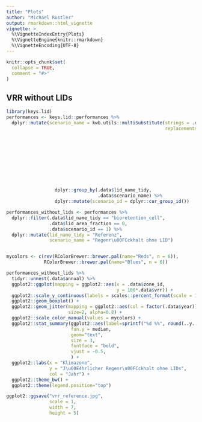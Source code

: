 ```yaml
---
title: "Plots"
author: "Michael Rustler"
output: rmarkdown::html_vignette
vignette: >
  %\VignetteIndexEntry{Plots}
  %\VignetteEngine{knitr::rmarkdown}
  %\VignetteEncoding{UTF-8}
---
```


```r
knitr::opts_chunk$set(
  collapse = TRUE,
  comment = "#>"
)
```



## VRR without LIDs

```r
library(keys.lid)
performances <- keys.lid::performances %>%
  dplyr::mutate(scenario_name = kwb.utils::multiSubstitute(strings = .data$scenario_name,
                                                           replacements = list("through-trench" = "mulde_rigole",
                                                                               "through" = "mulde",
                                                                               "with-berm" = "mit-berme",
                                                                               "no-berm" = "ohne-berme",
                                                                               "no-drainmat" = "keine-drainagematte",
                                                                               "with-drainmat" = "mit-drainagematte",
                                                                               "no-drainage" = "keine-drainage",
                                                                               "with-drainage" = "mit-drainage",
                                                                               "per.hour" = "pro.Stunde",
                                                                               "extensive" = "extensiv",
                                                                               "intensive" = "intensiv"))) %>%
                  dplyr::group_by(.data$lid_name_tidy,
                                  .data$scenario_name) %>%
                  dplyr::mutate(scenario_id = dplyr::cur_group_id())

performances_without_lids <- performances %>%
  dplyr::filter(.data$lid_name_tidy == "bioretention_cell",
                .data$lid_area_fraction == 0,
                .data$scenario_id == 1) %>%
  dplyr::mutate(lid_name_tidy = "Referenz",
                scenario_name = "Regenr\u00FCckhalt ohne LID")


mycolors <- c(rev(RColorBrewer::brewer.pal(name="Reds", n = 6)),
              RColorBrewer::brewer.pal(name="Blues", n = 6))

performances_without_lids %>%
  tidyr::unnest(.data$annual) %>%
  ggplot2::ggplot(mapping = ggplot2::aes(x = .data$zone_id,
                                         y = 100*.data$vrr)) +
  ggplot2::scale_y_continuous(labels = scales::percent_format(scale = 1)) +
  ggplot2::geom_boxplot() +
  ggplot2::geom_jitter(mapping = ggplot2::aes(col = factor(.data$year)),
                       size=2, alpha=0.8) +
  ggplot2::scale_color_manual(values = mycolors) +
  ggplot2::stat_summary(ggplot2::aes(label=sprintf("%d %%", round(..y..,0))), 
                        fun.y = median, 
                        geom="text", 
                        size = 3,
                        fontface = "bold",
                        vjust = -0.5,
                        ) +
  ggplot2::labs(x = "Klimazone",
                y = "J\u00E4hrlicher Regenr\u00FCckhalt ohne LIDs",
                col = "Jahr") +
  ggplot2::theme_bw() +
  ggplot2::theme(legend.position="top")

ggplot2::ggsave("vrr_reference.jpg",
                scale = 1, 
                width = 7, 
                height = 5)

```

